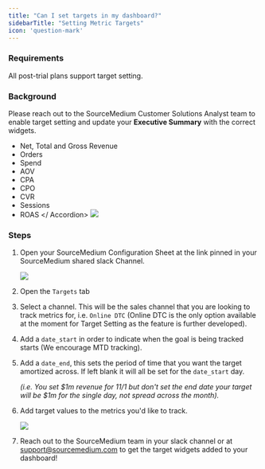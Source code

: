 ```yaml
---
title: "Can I set targets in my dashboard?"
sidebarTitle: "Setting Metric Targets"
icon: 'question-mark'
---
```

### Requirements

All post-trial plans support target setting.

### Background

Please reach out to the SourceMedium Customer Solutions Analyst team to enable target setting and update your **Executive Summary** with the correct widgets.
<Accordion title ="Target Setting is only available for the following metrics:">
- Net, Total and Gross Revenue
- Orders
- Spend
- AOV
- CPA
- CPO
- CVR
- Sessions
- ROAS
</ Accordion>
![](/images/article-imgs/can-i-set-targets-in-my-dashboard/Untitled.png)


### Steps

1. Open your SourceMedium Configuration Sheet at the link pinned in your SourceMedium shared slack Channel.
    
    ![](/images/article-imgs/can-i-set-targets-in-my-dashboard/Untitled1.png)
    
2. Open the `Targets` tab
3. Select a channel. This will be the sales channel that you are looking to track metrics for, i.e. `Online DTC` (Online DTC is the only option available at the moment for Target Setting as the feature is further developed).
4. Add a `date_start`  in order to indicate when the goal is being tracked starts (We encourage MTD tracking).
5. Add a `date_end`, this sets the period of time that you want the target amortized across. If left blank it will all be set for the `date_start` day. 
    
    *(i.e. You set \$1m revenue for 11/1 but don't set the end date your target will be $1m for the single day, not spread across the month).*
6. Add target values to the metrics you'd like to track.
    
    ![](/images/article-imgs/can-i-set-targets-in-my-dashboard/Untitled2.png)
    
7. Reach out to the SourceMedium team in your slack channel or at [support@sourcemedium.com](mailto:support@supportmedium.com) to get the target widgets added to your dashboard!